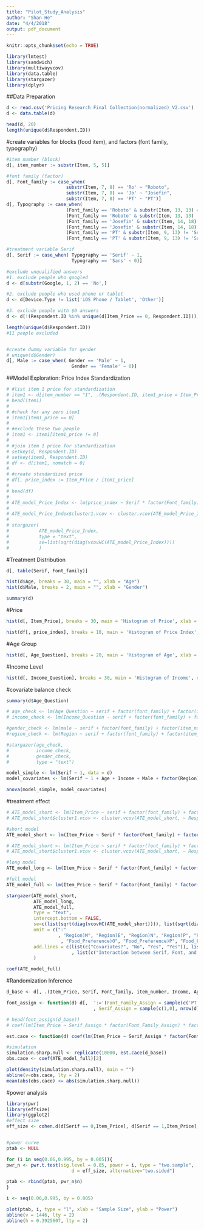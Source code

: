 ```yaml
---
title: "Pilot_Study_Analysis"
author: "Shan He"
date: "4/4/2018"
output: pdf_document
---
```


```r
knitr::opts_chunk$set(echo = TRUE)
```

```r
library(lmtest)
library(sandwich)
library(multiwayvcov)
library(data.table)
library(stargazer)
library(dplyr)
```

##Data Preparation
```r
d <- read.csv('Pricing Research Final Collection(normalized)_V2.csv')
d <- data.table(d)

head(d, 20)
length(unique(d$Respondent.ID))
```

#create variables for blocks (food item), and factors (font family, typography) 
```r
#item number (block)
d[, item_number := substr(Item, 5, 5)]

#font family (factor)
d[, Font_family := case_when(
                      substr(Item, 7, 8) == 'Ro' ~ "Roboto",
                      substr(Item, 7, 8) == 'Jo' ~ "Josefin",
                      substr(Item, 7, 8) == 'PT' ~ "PT")]
d[, Typography := case_when(
                      (Font_family == 'Roboto' & substr(Item, 13, 13) == 'S') ~ 'Serif',
                      (Font_family == 'Roboto' & substr(Item, 13, 13) != 'S') ~ 'Sans',
                      (Font_family == 'Josefin' & substr(Item, 14, 18) != 'Slab') ~ 'Serif',
                      (Font_family == 'Josefin' & substr(Item, 14, 18) != 'Sans') ~ 'Sans',
                      (Font_family == 'PT' & substr(Item, 9, 13) != 'Serif') ~ 'Serif',
                      (Font_family == 'PT' & substr(Item, 9, 13) != 'Sans') ~ 'Sans')]

#treatment variable Serif
d[, Serif := case_when( Typography == 'Serif' ~ 1,
                        Typography == 'Sans' ~ 0)]

#exclude unqualified answers
#1. exclude people who googled
d <- d[substr(Google, 1, 2) == 'No',]

#2. exclude people who used phone or tablet
d <- d[Device.Type != list('iOS Phone / Tablet', 'Other')]

#3. exclude people with $0 answers
d <- d[!(Respondent.ID %in% unique(d[Item_Price == 0, Respondent.ID])),]

length(unique(d$Respondent.ID))
#11 people excluded


#create dummy variable for gender
# unique(d$Gender)
d[, Male := case_when( Gender == 'Male' ~ 1,
                        Gender == 'Female' ~ 0)]
```


##Model Exploration: Price Index Standardization
```r
# #list item 1 price for standardization
# item1 <- d[item_number == "1", .(Respondent.ID, item1_price = Item_Price, item1_font = paste(Font_family, Typography, sep = "_"))]
# head(item1)
# 
# #check for any zero item1
# item1[item1_price == 0]
# 
# #exclude these two people
# item1 <- item1[item1_price != 0]
# 
# #join item 1 price for standardization
# setkey(d, Respondent.ID)
# setkey(item1, Respondent.ID)
# df <- d[item1, nomatch = 0]
# 
# #create standardized price
# df[, price_index := Item_Price / item1_price]
# 
# head(df)
# 
# ATE_model_Price_Index <- lm(price_index ~ Serif * factor(Font_family) + factor(item_number) + factor(Food_Preference) + Income + Age + Male + factor(Region) + factor(item1_font), data = df)
# 
# ATE_model_Price_Index$cluster1.vcov <- cluster.vcov(ATE_model_Price_Index, ~ Respondent.ID)
# 
# stargazer(
#           ATE_model_Price_Index, 
#           type = "text", 
#           se=list(sqrt(diag(vcovHC(ATE_model_Price_Index))))
#           )

```
#Treatment Distribution
```r
d[, table(Serif, Font_family)]

hist(d$Age, breaks = 30, main = "", xlab = "Age")
hist(d$Male, breaks = 2, main = "", xlab = "Gender")

summary(d)
```

#Price
```r
hist(d[, Item_Price], breaks = 30, main = 'Histogram of Price', xlab = 'Price')

hist(df[, price_index], breaks = 10, main = 'Histogram of Price Index', xlab = 'Price Index')
```

#Age Group
```r
hist(d[, Age_Question], breaks = 20, main = 'Histogram of Age', xlab = 'Age', xlim = range(0, 100))
```

#Income Level
```r
hist(d[, Income_Question], breaks = 30, main = 'Histogram of Income', xlab = 'Income')
```

#covariate balance check

```r
summary(d$Age_Question)

# age_check <- lm(Age_Question ~ serif + factor(font_family) + factor(item_number), data = d)
# income_check <- lm(Income_Question ~ serif + factor(font_family) + factor(item_number), data = d)

#gender_check <- lm(male ~ serif + factor(font_family) + factor(item_number), data = d)
#region_check <- lm(Region ~ serif + factor(font_family) + factor(item_number), data = d)

#stargazer(age_check, 
#          income_check, 
#          gender_check, 
#          type = "text")

model_simple <- lm(Serif ~ 1, data = d)
model_covariates <- lm(Serif ~ 1 + Age + Income + Male + factor(Region) + factor(Food_Preference), data = d)

anova(model_simple, model_covariates)
```

#treatment effect
```r
# ATE_model_short <- lm(Item_Price ~ serif + factor(font_family) + factor(item_number) + factor(Food_Preference)+ Income_Question + Age_Question + male, data = d)
# ATE_model_short$cluster1.vcov <- cluster.vcov(ATE_model_short, ~ Respondent.ID)

#short model
ATE_model_short <- lm(Item_Price ~ Serif * factor(Font_family) + factor(item_number) , data = d)

# ATE_model_short <- lm(Item_Price ~ serif * factor(font_family) + factor(Respondent.ID), data = d)
# ATE_model_short$cluster1.vcov <- cluster.vcov(ATE_model_short, ~ Respondent.ID)

#long model
ATE_model_long <- lm(Item_Price ~ Serif * factor(Font_family) + factor(item_number) + Income + Age + Male + factor(Food_Preference) + factor(Region), data = d)

#full model
ATE_model_full <- lm(Item_Price ~ Serif * factor(Font_family) * factor(item_number) + Income + Age + Male + factor(Food_Preference) + factor(Region), data = d)

stargazer(ATE_model_short,
          ATE_model_long,
          ATE_model_full,
          type = "text", 
          intercept.bottom = FALSE,
          se=c(list(sqrt(diag(vcovHC(ATE_model_short)))), list(sqrt(diag(vcovHC(ATE_model_long)))), list(sqrt(diag(vcovHC(ATE_model_full))))),
          omit = c(":"
                   , "Region)M", "Region)E", "Region)N", "Region)P", "Region)S", "Region)West North" #ignore insignificant region
                    , "Food_Preference)O", "Food_Preference)P", "Food_Preference)Vege"), #ignore insignificant food preference
          add.lines = c(list(c("Covariates?", "No", "Yes", "Yes")), list(c("Interaction between Serif and Font?", "No", "Yes", "Yes")) 
                        , list(c("Interaction between Serif, Font, and Item?", "No", "No", "Yes")))
          )

coef(ATE_model_full)

```

#Randomization Inference
```r
d_base <- d[, .(Item_Price, Serif, Font_family, item_number, Income, Age, Male, Food_Preference, Region, Item_Price)]

font_assign <- function(d) d[,  ':='(Font_Family_Assign = sample(c('PT', 'Josefin', 'Roboto'), nrow(d), replace = TRUE)
                                , Serif_Assign = sample(c(1,0), nrow(d), replace = TRUE))]

# head(font_assign(d_base))
# coef(lm(Item_Price ~ Serif_Assign * factor(Font_Family_Assign) * factor(item_number) + Income + Age + Male, data = font_assign(d)))[2]

est.cace <- function(d) coef(lm(Item_Price ~ Serif_Assign * factor(Font_Family_Assign) * factor(item_number) + Income + Age + Male, data = font_assign(d)))[2]

#simulation
simulation.sharp.null <- replicate(10000, est.cace(d_base))
obs.cace <- coef(ATE_model_full)[2]

plot(density(simulation.sharp.null), main = "")
abline(v=obs.cace, lty = 2)
mean(abs(obs.cace) <= abs(simulation.sharp.null))
```


#power analysis

```r
library(pwr)
library(effsize)
library(ggplot2)
#effect size
eff_size <- cohen.d(d[Serif == 0,Item_Price], d[Serif == 1,Item_Price], pooled = TRUE)$estimate


#power curve
ptab <- NULL

for (i in seq(0.06,0.995, by = 0.005)){
pwr_n <- pwr.t.test(sig.level = 0.05, power = i, type = "two.sample",
                        d = eff_size, alternative="two.sided")

ptab <- rbind(ptab, pwr_n$n)
}

i <- seq(0.06,0.995, by = 0.005)

plot(ptab, i, type = "l", xlab = "Sample Size", ylab = "Power")
abline(v = 1446, lty = 2)
abline(h = 0.3925607, lty = 2)
```
